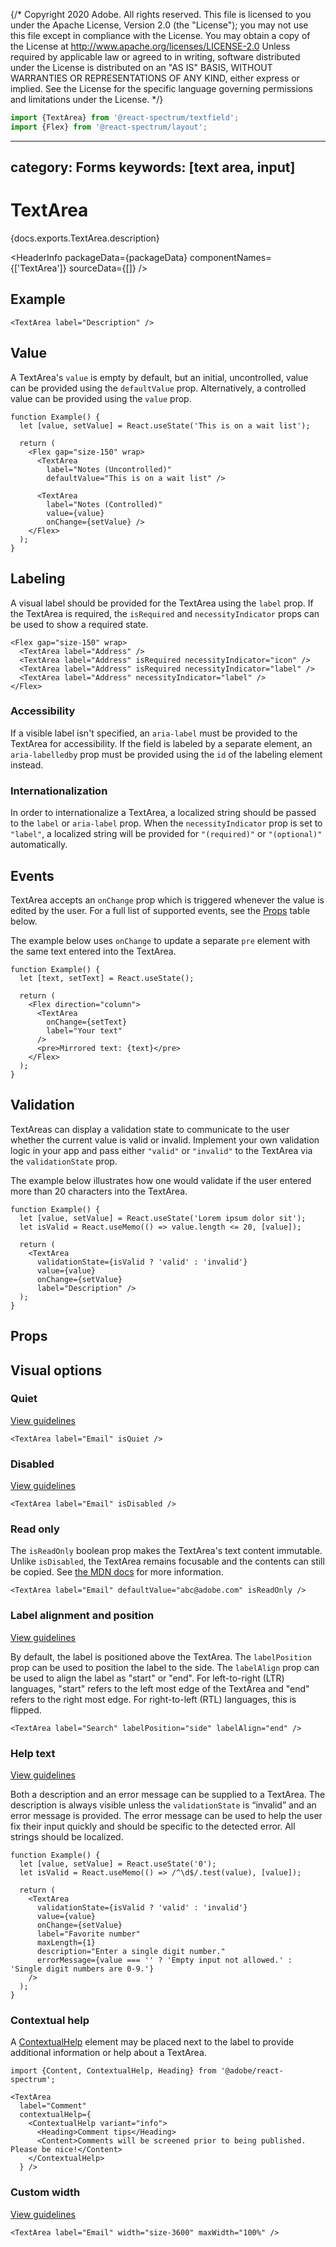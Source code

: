{/* Copyright 2020 Adobe. All rights reserved.
This file is licensed to you under the Apache License, Version 2.0 (the "License");
you may not use this file except in compliance with the License. You may obtain a copy
of the License at http://www.apache.org/licenses/LICENSE-2.0
Unless required by applicable law or agreed to in writing, software distributed under
the License is distributed on an "AS IS" BASIS, WITHOUT WARRANTIES OR REPRESENTATIONS
OF ANY KIND, either express or implied. See the License for the specific language
governing permissions and limitations under the License. */}



```jsx import
import {TextArea} from '@react-spectrum/textfield';
import {Flex} from '@react-spectrum/layout';
```

---
category: Forms
keywords: [text area, input]
---

# TextArea

<PageDescription>{docs.exports.TextArea.description}</PageDescription>

<HeaderInfo
  packageData={packageData}
  componentNames={['TextArea']}
  sourceData={[]} />

## Example

```tsx example
<TextArea label="Description" />
```

## Value

A TextArea's `value` is empty by default, but an initial, uncontrolled, value can be provided using the `defaultValue` prop.
Alternatively, a controlled value can be provided using the `value` prop.

```tsx example
function Example() {
  let [value, setValue] = React.useState('This is on a wait list');

  return (
    <Flex gap="size-150" wrap>
      <TextArea
        label="Notes (Uncontrolled)"
        defaultValue="This is on a wait list" />

      <TextArea
        label="Notes (Controlled)"
        value={value}
        onChange={setValue} />
    </Flex>
  );
}
```

## Labeling

A visual label should be provided for the TextArea using the `label` prop. If the TextArea is required, the `isRequired` and
`necessityIndicator` props can be used to show a required state.

```tsx example
<Flex gap="size-150" wrap>
  <TextArea label="Address" />
  <TextArea label="Address" isRequired necessityIndicator="icon" />
  <TextArea label="Address" isRequired necessityIndicator="label" />
  <TextArea label="Address" necessityIndicator="label" />
</Flex>
```

### Accessibility

If a visible label isn't specified, an `aria-label` must be provided to the TextArea for
accessibility. If the field is labeled by a separate element, an `aria-labelledby` prop must be provided using
the `id` of the labeling element instead.


### Internationalization

In order to internationalize a TextArea, a localized string should be passed to the `label` or `aria-label` prop.
When the `necessityIndicator` prop is set to `"label"`, a localized string will be provided for `"(required)"` or `"(optional)"` automatically.

## Events

TextArea accepts an `onChange` prop which is triggered whenever the value is edited by the user.
For a full list of supported events, see the [Props](#props) table below.

The example below uses `onChange` to update a separate `pre` element with the same text entered into the TextArea.
```tsx example
function Example() {
  let [text, setText] = React.useState();

  return (
    <Flex direction="column">
      <TextArea
        onChange={setText}
        label="Your text"
      />
      <pre>Mirrored text: {text}</pre>
    </Flex>
  );
}
```

## Validation

TextAreas can display a validation state to communicate to the user whether the current value is valid or invalid.
Implement your own validation logic in your app and pass either `"valid"` or `"invalid"` to the TextArea via the `validationState` prop.

The example below illustrates how one would validate if the user entered more than 20 characters into the TextArea.
```tsx example
function Example() {
  let [value, setValue] = React.useState('Lorem ipsum dolor sit');
  let isValid = React.useMemo(() => value.length <= 20, [value]);

  return (
    <TextArea
      validationState={isValid ? 'valid' : 'invalid'}
      value={value}
      onChange={setValue}
      label="Description" />
  );
}
```

## Props

<PropTable component={docs.exports.TextArea} links={docs.links} />

## Visual options

### Quiet

[View guidelines](https://spectrum.adobe.com/page/text-area/#Quiet)

```tsx example
<TextArea label="Email" isQuiet />
```

### Disabled

[View guidelines](https://spectrum.adobe.com/page/text-area/#Disabled)

```tsx example
<TextArea label="Email" isDisabled />
```

### Read only

The `isReadOnly` boolean prop makes the TextArea's text content immutable. Unlike `isDisabled`, the TextArea remains focusable
and the contents can still be copied. See [the MDN docs](https://developer.mozilla.org/en-US/docs/Web/HTML/Attributes/readonly) for more information.

```tsx example
<TextArea label="Email" defaultValue="abc@adobe.com" isReadOnly />
```

### Label alignment and position
[View guidelines](https://spectrum.adobe.com/page/text-area/#Label-position)

By default, the label is positioned above the TextArea. The `labelPosition` prop can be used to position the label to the side. The `labelAlign` prop can be used to align the label as "start" or "end". For left-to-right (LTR) languages, "start" refers to the left most edge of the TextArea and "end" refers to the right most edge. For right-to-left (RTL) languages, this is flipped.

```tsx example
<TextArea label="Search" labelPosition="side" labelAlign="end" />
```

### Help text
[View guidelines](https://spectrum.adobe.com/page/text-area/#Help-text-(description-and-error-message))

Both a description and an error message can be supplied to a TextArea. The description is always visible unless the `validationState` is “invalid” and an error message is provided. The error message can be used to help the user fix their input quickly and should be specific to the detected error. All strings should be localized.

```tsx example
function Example() {
  let [value, setValue] = React.useState('0');
  let isValid = React.useMemo(() => /^\d$/.test(value), [value]);

  return (
    <TextArea
      validationState={isValid ? 'valid' : 'invalid'}
      value={value}
      onChange={setValue}
      label="Favorite number"
      maxLength={1}
      description="Enter a single digit number."
      errorMessage={value === '' ? 'Empty input not allowed.' : 'Single digit numbers are 0-9.'}
    />
  );
}
```

### Contextual help

A [ContextualHelp](ContextualHelp.html) element may be placed next to the label to provide additional information or help about a TextArea.

```tsx example
import {Content, ContextualHelp, Heading} from '@adobe/react-spectrum';

<TextArea
  label="Comment"
  contextualHelp={
    <ContextualHelp variant="info">
      <Heading>Comment tips</Heading>
      <Content>Comments will be screened prior to being published. Please be nice!</Content>
    </ContextualHelp>
  } />
```

### Custom width

[View guidelines](https://spectrum.adobe.com/page/text-area/#Width)

```tsx example
<TextArea label="Email" width="size-3600" maxWidth="100%" />
```
